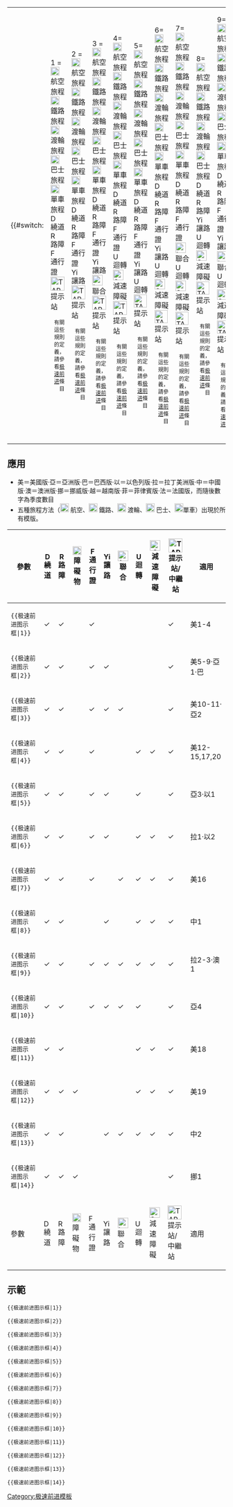 {| class=toccolours style="margin:auto; text-align:center"
|{{#switch: {{{1|}}}
|1 =[[File:Legenda lotnisko.svg|20px]] 航空旅程　[[File:Legenda kolej.svg|20px]] 鐵路旅程　[[File:Legenda prom.svg|20px]] 渡輪旅程　[[Image:Bus-logo.svg|20px]] 巴士旅程　[[File:Bicycle_logo.jpg|20px]]單車旅程<br/>[[File:Detour.png|16px]] 繞道　[[File:RBlock.png|16px]] 路障　[[File:F-Forward.png|16px]] 通行證　[[File:TAR-pitstop-icon.png|32px]] 提示站</br><div style="text-align: right;"><span style="font-size:75%">有關這些規則的定義，請參看[[极速前进]]條目</span></div>

|2 =[[File:Legenda lotnisko.svg|20px]] 航空旅程　[[File:Legenda kolej.svg|20px]] 鐵路旅程　[[File:Legenda prom.svg|20px]] 渡輪旅程　[[Image:Bus-logo.svg|20px]] 巴士旅程　[[File:Bicycle_logo.jpg|20px]]單車旅程<br/>[[File:Detour.png|16px]] 繞道　[[File:RBlock.png|16px]] 路障　[[File:F-Forward.png|16px]] 通行證　[[File:Yield.png|16px]] 讓路　[[File:TAR-pitstop-icon.png|32px]] 提示站</br><div style="text-align: right;"><span style="font-size:75%">有關這些規則的定義，請參看[[极速前进]]條目</span></div>

|3 =[[File:Legenda lotnisko.svg|20px]] 航空旅程　[[File:Legenda kolej.svg|20px]] 鐵路旅程　[[File:Legenda prom.svg|20px]] 渡輪旅程　[[Image:Bus-logo.svg|20px]] 巴士旅程　[[File:Bicycle_logo.jpg|20px]]單車旅程<br/>[[File:Detour.png|16px]] 繞道　[[File:RBlock.png|16px]] 路障　[[File:F-Forward.png|16px]] 通行證　[[File:Yield.png|16px]] 讓路　[[File:Intersection.png|24px]] 聯合　[[File:TAR-pitstop-icon.png|32px]] 提示站</br><div style="text-align: right;"><span style="font-size:75%">有關這些規則的定義，請參看[[极速前进]]條目</span></div>

|4=[[File:Legenda lotnisko.svg|20px]] 航空旅程　[[File:Legenda kolej.svg|20px]] 鐵路旅程　[[File:Legenda prom.svg|20px]] 渡輪旅程　[[Image:Bus-logo.svg|20px]] 巴士旅程　[[File:Bicycle_logo.jpg|20px]]單車旅程<br/>[[File:Detour.png|16px]] 繞道　[[File:RBlock.png|16px]] 路障　[[File:F-Forward.png|16px]] 通行證　[[File:U-turn.png|16px]] 迴轉　[[File:Speedbump.png|24px]] 減速障礙　[[File:TAR-pitstop-icon.png|32px]] 提示站</br><div style="text-align: right;"><span style="font-size:75%">有關這些規則的定義，請參看[[极速前进]]條目</span></div>

|5=[[File:Legenda lotnisko.svg|20px]] 航空旅程　[[File:Legenda kolej.svg|20px]] 鐵路旅程　[[File:Legenda prom.svg|20px]] 渡輪旅程　[[Image:Bus-logo.svg|20px]] 巴士旅程　[[File:Bicycle_logo.jpg|20px]]單車旅程<br/>[[File:Detour.png|16px]] 繞道　[[File:RBlock.png|16px]] 路障　[[File:F-Forward.png|16px]] 通行證　[[File:Yield.png|16px]] 讓路　[[File:U-turn.png|16px]] 迴轉　[[File:TAR-pitstop-icon.png|30px]] 提示站</br><div style="text-align: right;"><span style="font-size:75%">有關這些規則的定義，請參看[[极速前进]]條目</span></div>

|6=[[File:Legenda lotnisko.svg|20px]] 航空旅程　[[File:Legenda kolej.svg|20px]] 鐵路旅程　[[File:Legenda prom.svg|20px]] 渡輪旅程　[[Image:Bus-logo.svg|20px]] 巴士旅程　[[File:Bicycle_logo.jpg|20px]]單車旅程<br/>[[File:Detour.png|16px]] 繞道　[[File:RBlock.png|16px]] 路障　[[File:F-Forward.png|16px]] 通行證　[[File:Yield.png|16px]] 讓路　[[File:U-turn.png|16px]] 迴轉　[[File:Speedbump.png|24px]] 減速障礙　[[File:TAR-pitstop-icon.png|30px]] 提示站</br><div style="text-align: right;"><span style="font-size:75%">有關這些規則的定義，請參看[[极速前进]]條目</span></div>

|7=[[File:Legenda lotnisko.svg|20px]] 航空旅程　[[File:Legenda kolej.svg|20px]] 鐵路旅程　[[File:Legenda prom.svg|20px]] 渡輪旅程　[[Image:Bus-logo.svg|20px]] 巴士旅程　[[File:Bicycle_logo.jpg|20px]]單車旅程<br/>[[File:Detour.png|16px]] 繞道　[[File:RBlock.png|16px]] 路障　[[File:F-Forward.png|16px]] 通行證　[[File:Intersection.png|24px]] 聯合　[[File:U-turn.png|16px]] 迴轉　[[File:Speedbump.png|24px]] 減速障礙　[[File:TAR-pitstop-icon.png|30px]] 提示站</br><div style="text-align: right;"><span style="font-size:75%">有關這些規則的定義，請參看[[极速前进]]條目</span></div>

|8=[[File:Legenda lotnisko.svg|20px]] 航空旅程　[[File:Legenda kolej.svg|20px]] 鐵路旅程　[[File:Legenda prom.svg|20px]] 渡輪旅程　[[Image:Bus-logo.svg|20px]] 巴士旅程　<br/>[[File:Detour.png|16px]] 繞道　[[File:RBlock.png|16px]] 路障　[[File:Yield.png|16px]] 讓路　[[File:U-turn.png|16px]] 迴轉　[[File:Speedbump.png|24px]] 減速障礙　[[File:TAR-pitstop-icon.png|30px]] 提示站</br><div style="text-align: right;"><span style="font-size:75%">有關這些規則的定義，請參看[[极速前进]]條目</span></div>

|9=[[File:Legenda lotnisko.svg|20px]] 航空旅程　[[File:Legenda kolej.svg|20px]] 鐵路旅程　[[File:Legenda prom.svg|20px]] 渡輪旅程　[[Image:Bus-logo.svg|20px]] 巴士旅程　[[File:Bicycle_logo.jpg|20px]]單車旅程<br/>[[File:Detour.png|16px]] 繞道　[[File:RBlock.png|16px]] 路障　[[File:F-Forward.png|16px]] 通行證　[[File:Yield.png|16px]] 讓路　[[File:Intersection.png|24px]] 聯合　[[File:U-turn.png|16px]] 迴轉　[[File:Speedbump.png|24px]] 減速障礙　[[File:TAR-pitstop-icon.png|30px]] 提示站</br><div style="text-align: right;"><span style="font-size:75%">有關這些規則的定義，請參看[[极速前进]]條目</span></div>

|10=[[File:Legenda lotnisko.svg|20px]] 航空旅程　[[File:Legenda kolej.svg|20px]] 鐵路旅程　[[File:Legenda prom.svg|20px]] 渡輪旅程　[[Image:Bus-logo.svg|20px]] 巴士旅程　[[File:Bicycle_logo.jpg|20px]]單車旅程<br/>[[File:Detour.png|16px]] 繞道　[[File:RBlock.png|16px]] 路障　[[File:F-Forward.png|16px]] 通行證　[[File:Yield.png|16px]] 讓路　[[File:Intersection.png|24px]] 聯合　[[File:U-turn.png|16px]] 迴轉　[[File:TAR-pitstop-icon.png|30px]] 提示站</br><div style="text-align: right;"><span style="font-size:75%">有關這些規則的定義，請參看[[极速前进]]條目</span></div>

|11=[[File:Legenda lotnisko.svg|20px]] 航空旅程　[[File:Legenda kolej.svg|20px]] 鐵路旅程　[[File:Legenda prom.svg|20px]] 渡輪旅程　[[Image:Bus-logo.svg|20px]] 巴士旅程　[[File:Bicycle_logo.jpg|20px]]單車旅程<br/>[[File:Detour.png|16px]] 繞道　[[File:RBlock.png|16px]] 路障　[[File:U-turn.png|16px]] 迴轉　[[File:Speedbump.png|24px]] 減速障礙　[[File:TAR-pitstop-icon.png|30px]] 提示站</br><div style="text-align: right;"><span style="font-size:75%">有關這些規則的定義，請參看[[极速前进]]條目</span></div>

|12 =[[File:Legenda lotnisko.svg|20px]] 航空旅程　[[File:Legenda kolej.svg|20px]] 鐵路旅程　[[File:Legenda prom.svg|20px]] 渡輪旅程　[[Image:Bus-logo.svg|20px]] 巴士旅程　[[File:Bicycle_logo.jpg|20px]]單車旅程<br/>[[File:Detour.png|16px]] 繞道　[[File:RBlock.png|16px]] 路障　[[File:TAR Hazard.png|20px]] 障礙物　[[File:U-turn.png|16px]] 迴轉　[[File:Speedbump.png|24px]] 減速障礙　[[File:TAR-pitstop-icon.png|30px]] 提示站</br><div style="text-align: right;"><span style="font-size:75%">有關這些規則的定義，請參看[[极速前进]]條目</span></div>

|13 =[[File:Legenda lotnisko.svg|20px]] 航空旅程　[[File:Legenda kolej.svg|20px]] 鐵路旅程　[[File:Legenda prom.svg|20px]] 渡輪旅程　[[Image:Bus-logo.svg|20px]] 巴士旅程　[[File:Bicycle_logo.jpg|20px]]單車旅程<br/>[[File:Detour.png|16px]] 繞道　[[File:RBlock.png|16px]] 路障　[[File:Yield.png|16px]] 讓路　[[File:Intersection.png|24px]] 聯合　[[File:U-turn.png|16px]] 迴轉　[[File:Speedbump.png|24px]] 減速障礙　[[File:TAR-pitstop-icon.png|30px]] 提示站</br><div style="text-align: right;"><span style="font-size:75%">有關這些規則的定義，請參看[[极速前进]]條目</span></div>

|14 =[[File:Legenda lotnisko.svg|20px]] 航空旅程　[[File:Legenda kolej.svg|20px]] 鐵路旅程　[[File:Legenda prom.svg|20px]] 渡輪旅程　[[Image:Bus-logo.svg|20px]] 巴士旅程　[[File:Bicycle_logo.jpg|20px]]單車旅程<br/>[[File:Detour.png|16px]] 繞道　[[File:RBlock.png|16px]] 路障　[[File:TAR Hazard.png|20px]] 障礙物　[[File:TAR-pitstop-icon.png|30px]] 提示站</br><div style="text-align: right;"><span style="font-size:75%">有關這些規則的定義，請參看[[极速前进]]條目</span></div>

|#default =[[File:Legenda lotnisko.svg|20px]] 航空旅程　[[File:Legenda kolej.svg|20px]] 鐵路旅程　[[File:Legenda prom.svg|20px]] 渡輪旅程　[[Image:Bus-logo.svg|20px]] 巴士旅程　[[File:Bicycle_logo.jpg|20px]]單車旅程<br/>[[File:Detour.png|16px]] 繞道　[[File:RBlock.png|16px]] 路障　[[File:TAR Hazard.png|20px]] 障礙物　[[File:F-Forward.png|16px]] 通行證　[[File:Yield.png|16px]] 讓路　[[File:Intersection.png|24px]] 聯合　[[File:U-turn.png|16px]] 迴轉　[[File:Speedbump.png|24px]] 減速障礙　[[File:TAR-pitstop-icon.png|30px]] 提示站</br><div style="text-align: right;"><span style="font-size:75%">有關這些規則的定義，請參看[[极速前进]]條目</span></div>
}}
|}<noinclude>

==應用==
*美＝美國版·亞＝亞洲版·巴＝巴西版·以＝以色列版·拉＝拉丁美洲版·中＝中國版·澳＝澳洲版·挪＝挪威版·越＝越南版·菲＝菲律賓版·法＝法國版，而隨後數字為季度數目
*五種旅程方法（[[File:Legenda lotnisko.svg|20px]] 航空、[[File:Legenda kolej.svg|20px]] 鐵路、[[File:Legenda prom.svg|20px]] 渡輪、[[Image:Bus-logo.svg|20px|]] 巴士、[[File:Bicycle_logo.jpg|20px]]單車）出現於所有模版。
{| class="wikitable" style=text-align:center style="font-size:75%"
! 參數
! [[File:Detour.png|16px]] </br> 繞道
! [[File:RBlock.png|16px]] </br> 路障
! [[File:TAR Hazard.png|20px]] </br> 障礙物
! [[File:F-Forward.png|16px]] </br> 通行證
! [[File:Yield.png|16px]] </br> 讓路
! [[File:Intersection.png|24px]] </br> 聯合
! [[File:U-turn.png|16px]] </br> 迴轉
! [[File:Speedbump.png|24px]] </br> 減速障礙
! [[File:TAR-pitstop-icon.png|32px]]</br> 提示站/中繼站
! 適用
|-
| <code><nowiki>{{极速前进图示框|1}}</nowiki></code> || ✓ || ✓ || || ✓ || || || || || ✓ || 美1-4
|-
| <code><nowiki>{{极速前进图示框|2}}</nowiki></code> || ✓ || ✓ || || ✓ || ✓ || || || || ✓ || 美5-9·亞1·巴
|-
| <code><nowiki>{{极速前进图示框|3}}</nowiki></code> || ✓ || ✓ || || ✓ || ✓ || ✓ || || || ✓ || 美10-11·亞2
|-
| <code><nowiki>{{极速前进图示框|4}}</nowiki></code> || ✓ || ✓ || || ✓ || || || ✓ || ✓ || ✓ || 美12-15,17,20
|-
| <code><nowiki>{{极速前进图示框|5}}</nowiki></code> || ✓ || ✓ || || ✓ || ✓ || || ✓ || || ✓ || 亞3·以1
|-
| <code><nowiki>{{极速前进图示框|6}}</nowiki></code> || ✓ || ✓ || || ✓ || ✓ || || ✓ || ✓ || ✓ || 拉1·以2
|-
| <code><nowiki>{{极速前进图示框|7}}</nowiki></code> || ✓ || ✓ || || ✓ || || ✓ || ✓ || ✓ || ✓ || 美16
|-
| <code><nowiki>{{极速前进图示框|8}}</nowiki></code> || ✓ || ✓ || || || ✓ || || ✓ || ✓ || ✓ || 中1
|-
| <code><nowiki>{{极速前进图示框|9}}</nowiki></code> || ✓ || ✓ || || ✓ || ✓ || ✓ || ✓ || ✓ || ✓ || 拉2-3·澳1
|-
| <code><nowiki>{{极速前进图示框|10}}</nowiki></code> || ✓ || ✓ || || ✓ || ✓ || ✓ || ✓ ||  || ✓ || 亞4
|-
| <code><nowiki>{{极速前进图示框|11}}</nowiki></code> || ✓ || ✓ || || || || || ✓ || ✓ || ✓ || 美18
|-
| <code><nowiki>{{极速前进图示框|12}}</nowiki></code> || ✓ || ✓ || ✓ || || || || ✓ || ✓ || ✓ || 美19
|-
| <code><nowiki>{{极速前进图示框|13}}</nowiki></code> || ✓ || ✓ || || || ✓ || ✓ || ✓ || ✓ || ✓ || 中2
|-
| <code><nowiki>{{极速前进图示框|14}}</nowiki></code> || ✓ || ✓ ||✓ || ||  ||  ||  ||  || ✓ || 挪1
|-
! 參數
! [[File:Detour.png|16px]] </br> 繞道
! [[File:RBlock.png|16px]] </br> 路障
! [[File:TAR Hazard.png|20px]] </br> 障礙物
! [[File:F-Forward.png|16px]] </br> 通行證
! [[File:Yield.png|16px]] </br> 讓路
! [[File:Intersection.png|24px]] </br> 聯合
! [[File:U-turn.png|16px]] </br> 迴轉
! [[File:Speedbump.png|24px]] </br> 減速障礙
! [[File:TAR-pitstop-icon.png|32px]]</br> 提示站/中繼站
! 適用
|}

==示範==
<code><nowiki>{{极速前进图示框|1}}</nowiki></code>
{{极速前进图示框|1}}


<code><nowiki>{{极速前进图示框|2}}</nowiki></code>
{{极速前进图示框|2}}


<code><nowiki>{{极速前进图示框|3}}</nowiki></code>
{{极速前进图示框|3}}


<code><nowiki>{{极速前进图示框|4}}</nowiki></code>
{{极速前进图示框|4}}


<code><nowiki>{{极速前进图示框|5}}</nowiki></code>
{{极速前进图示框|5}}


<code><nowiki>{{极速前进图示框|6}}</nowiki></code>
{{极速前进图示框|6}}


<code><nowiki>{{极速前进图示框|7}}</nowiki></code>
{{极速前进图示框|7}}


<code><nowiki>{{极速前进图示框|8}}</nowiki></code>
{{极速前进图示框|8}}


<code><nowiki>{{极速前进图示框|9}}</nowiki></code>
{{极速前进图示框|9}}


<code><nowiki>{{极速前进图示框|10}}</nowiki></code>
{{极速前进图示框|10}}

<code><nowiki>{{极速前进图示框|11}}</nowiki></code>
{{极速前进图示框|11}}

<code><nowiki>{{极速前进图示框|12}}</nowiki></code>
{{极速前进图示框|12}}

<code><nowiki>{{极速前进图示框|13}}</nowiki></code>
{{极速前进图示框|13}}

<code><nowiki>{{极速前进图示框|14}}</nowiki></code>
{{极速前进图示框|14}}

[[Category:极速前进模板]]



</noinclude>
